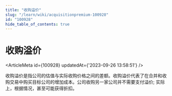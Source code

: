 ```yaml
---
title: "收购溢价"
slug: "/learn/wiki/acquisitionpremium-100928"
id: "100928"
hide_table_of_contents: true
---
```



# 收购溢价

<ArticleMeta id={100928} updatedAt={'2023-09-26 13:58:51'} />
<div className='border-solid border-b border-t-0 my-4 border-[var(--ifm-color-gray-300)]' />

收购溢价是指公司的估值与实际收购价格之间的差额。收购溢价代表了在合并和收购交易中购买目标公司的增加成本。公司收购另一家公司并不需要支付溢价; 实际上，根据情况，甚至可能获得折扣。
